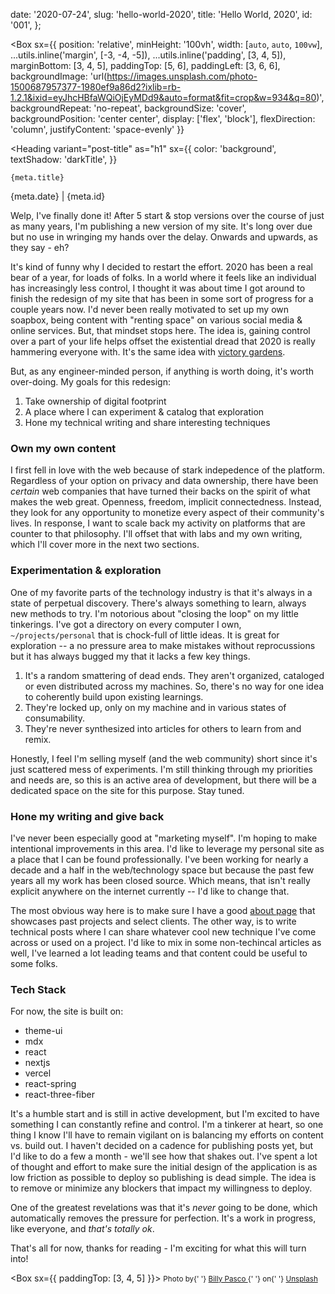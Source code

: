   date: '2020-07-24',
  slug: 'hello-world-2020',
  title: 'Hello World, 2020',
  id: '001',
};

<Head>
  <title>Matthew Simo | {meta.title}</title>
</Head>

<Box
  sx={{
    position: 'relative',
    minHeight: '100vh',
    width: [`auto`, `auto`, `100vw`],
    ...utils.inline('margin', [-3, -4, -5]),
    ...utils.inline('padding', [3, 4, 5]),
    marginBottom: [3, 4, 5],
    paddingTop: [5, 6],
    paddingLeft: [3, 6, 6],
    backgroundImage:
      'url(https://images.unsplash.com/photo-1500687957377-1980ef9a86d2?ixlib=rb-1.2.1&ixid=eyJhcHBfaWQiOjEyMDd9&auto=format&fit=crop&w=934&q=80)',
    backgroundRepeat: 'no-repeat',
    backgroundSize: 'cover',
    backgroundPosition: 'center center',
    display: ['flex', 'block'],
    flexDirection: 'column',
    justifyContent: 'space-evenly'
}}
>

  <Heading
    variant="post-title"
    as="h1"
    sx={{
      color: 'background',
      textShadow: 'darkTitle',
    }}
  >
    {meta.title}
  </Heading>
  <Heading
    variant="post-meta"
    as="h3"
    sx={{
      color: 'background',
      textShadow: 'darkTitle',
    }}
  >
    {meta.date} | {meta.id}
  </Heading>
</Box>

Welp, I've finally done it! After 5 start & stop versions over the course of just as many years, I'm publishing a new version of my site. It's long over due but no use in wringing my hands over the delay. Onwards and upwards, as they say - eh?

It's kind of funny why I decided to restart the effort. 2020 has been a real bear of a year, for loads of folks. In a world where it feels like an individual has increasingly less control, I thought it was about time I got around to finish the redesign of my site that has been in some sort of progress for a couple years now. I'd never been really motivated to set up my own soapbox, being content with "renting space" on various social media & online services. But, that mindset stops here. The idea is, gaining control over a part of your life helps offset the existential dread that 2020 is really hammering everyone with. It's the same idea with [victory gardens](https://en.wikipedia.org/wiki/Victory_garden).

But, as any engineer-minded person, if anything is worth doing, it's worth over-doing. My goals for this redesign:

1. Take ownership of digital footprint
2. A place where I can experiment & catalog that exploration
3. Hone my technical writing and share interesting techniques

### Own my own content

I first fell in love with the web because of stark indepedence of the platform. Regardless of your option on privacy and data ownership, there have been _certain_ web companies that have turned their backs on the spirit of what makes the web great. Openness, freedom, implicit connectedness. Instead, they look for any opportunity to monetize every aspect of their community's lives. In response, I want to scale back my activity on platforms that are counter to that philosophy. I'll offset that with labs and my own writing, which I'll cover more in the next two sections.

### Experimentation & exploration

One of my favorite parts of the technology industry is that it's always in a state of perpetual discovery. There's always something to learn, always new methods to try. I'm notorious about "closing the loop" on my little tinkerings. I've got a directory on every computer I own, `~/projects/personal` that is chock-full of little ideas. It is great for exploration -- a no pressure area to make mistakes without reprocussions but it has always bugged my that it lacks a few key things.

1. It's a random smattering of dead ends. They aren't organized, cataloged or even distributed across my machines. So, there's no way for one idea to coherently build upon existing learnings.
2. They're locked up, only on my machine and in various states of consumability.
3. They're never synthesized into articles for others to learn from and remix.

Honestly, I feel I'm selling myself (and the web community) short since it's just scattered mess of experiments. I'm still thinking through my priorities and needs are, so this is an active area of development, but there will be a dedicated space on the site for this purpose. Stay tuned.

### Hone my writing and give back

I've never been especially good at "marketing myself". I'm hoping to make intentional improvements in this area. I'd like to leverage my personal site as a place that I can be found professionally. I've been working for nearly a decade and a half in the web/technology space but because the past few years all my work has been closed source. Which means, that isn't really explicit anywhere on the internet currently -- I'd like to change that.

The most obvious way here is to make sure I have a good [about page](/) that showcases past projects and select clients. The other way, is to write technical posts where I can share whatever cool new technique I've come across or used on a project. I'd like to mix in some non-techincal articles as well, I've learned a lot leading teams and that content could be useful to some folks.

### Tech Stack

For now, the site is built on:

- theme-ui
- mdx
- react
- nextjs
- vercel
- react-spring
- react-three-fiber

It's a humble start and is still in active development, but I'm excited to have something I can constantly refine and control. I'm a tinkerer at heart, so one thing I know I'll have to remain vigilant on is balancing my efforts on content vs. build out. I haven't decided on a cadence for publishing posts yet, but I'd like to do a few a month - we'll see how that shakes out. I've spent a lot of thought and effort to make sure the initial design of the application is as low friction as possible to deploy so publishing is dead simple. The idea is to remove or minimize any blockers that impact my willingness to deploy.

One of the greatest revelations was that it's _never_ going to be done, which automatically removes the pressure for perfection. It's a work in progress, like everyone, and _that's totally ok_.

That's all for now, thanks for reading - I'm exciting for what this will turn into!

<Box sx={{ paddingTop: [3, 4, 5] }}>
  <small>
    <span>
      Photo by{' '}
      <a href="https://unsplash.com/@billy_pasco?utm_source=unsplash&amp;utm_medium=referral&amp;utm_content=creditCopyText">
        Billy Pasco
      </a>{' '}
      on{' '}
      <a href="https://unsplash.com/?utm_source=unsplash&amp;utm_medium=referral&amp;utm_content=creditCopyText">
        Unsplash
      </a>
    </span>
  </small>
</Box>
